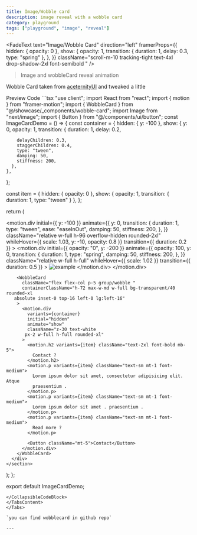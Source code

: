```yaml
---
title: Image/Wobble card
description: image reveal with a wobble card
category: playground
tags: ["playground", "image", "reveal"]
---
```


<FadeText
  text="Image/Wobble Card"
  direction="left"
  framerProps={{
    hidden: { opacity: 0 },
    show: {
      opacity: 1,
      transition: { duration: 1, delay: 0.3, type: "spring" },
    },
  }}
  className="scroll-m-10  tracking-tight
        text-4xl  
        drop-shadow-2xl font-semibold  "
/>
> Image and wobbleCard reveal animation

Wobble Card taken from [aceternityUI](https://ui.aceternity.com/components/wobble-card) and tweaked a little

<Tabs defaultValue="preview" className="my-6">
<TabsList>
<TabsTrigger value="preview">Preview</TabsTrigger>
<TabsTrigger value="code">Code</TabsTrigger>
</TabsList>
<TabsContent value="preview">
<ComponentPreview
  path="image-card"
  category="playground"
  usingCN
  usingFramer
/>
</TabsContent>
<TabsContent value="code">
<CollapsibleCodeBlock>
```tsx 
"use client";
import React from "react";
import { motion } from "framer-motion";
import { WobbleCard } from "@/showcase/_components/wobble-card";
import Image from "next/image";
import { Button } from "@/components/ui/button";
const ImageCardDemo = () => {
  const container = {
    hidden: { y: -100 },
    show: {
      y: 0,
      opacity: 1,
      transition: {
        duration: 1,
        delay: 0.2,

        delayChildren: 0.3,
        staggerChildren: 0.4,
        type: "tween",
        damping: 50,
        stiffness: 200,
      },
    },
  };

  const item = {
    hidden: { opacity: 0 },
    show: { opacity: 1, transition: { duration: 1, type: "tween" } },
  };

  return (
    <section className="relative h-full py-16 px-6 w-full flex-1">
      <div className="relative h-96 z-20 rounded-xl w-full overflow-hidden">
        <motion.div
          initial={{ y: -100 }}
          animate={{
            y: 0,
            transition: {
              duration: 1,
              type: "tween",
              ease: "easeInOut",
              damping: 50,
              stiffness: 200,
            },
          }}
          className="relative w-full h-96 overflow-hidden rounded-2xl"
          whileHover={{ scale: 1.03, y: -10, opacity: 0.8 }}
          transition={{ duration: 0.2 }}
        >
          <motion.div
            initial={{ opacity: "0", y: -200 }}
            animate={{
              opacity: 100,
              y: 0,
              transition: {
                duration: 1,
                type: "spring",
                damping: 50,
                stiffness: 200,
              },
            }}
            className="relative w-full h-full"
            whileHover={{ scale: 1.02 }}
            transition={{ duration: 0.5 }}
          >
            <Image
              title="example"
              src="https://images.unsplash.com/photo-1724127902295-b2f5ba9a2b20?q=80&w=2128&auto=format&fit=crop&ixlib=rb-4.0.3&ixid=M3wxMjA3fDB8MHxwaG90by1wYWdlfHx8fGVufDB8fHx8fA%3D%3D"
              alt="example"
              priority
              fill
              sizes="(100vw, 100vh)"
              className="object-cover rounded-2xl object-top"
            />
          </motion.div>
        </motion.div>

        <WobbleCard
          className="flex flex-col p-5 group/wobble "
          containerClassName="h-72 max-w-md w-full bg-transparent/40 rounded-xl
       absolute inset-0 top-16 left-0 lg:left-16"
        >
          <motion.div
            variants={container}
            initial="hidden"
            animate="show"
            className="z-30 text-white
           px-2 w-full h-full rounded-xl"
          >
            <motion.h2 variants={item} className="text-2xl font-bold mb-5">
              Contact ?
            </motion.h2>
            <motion.p variants={item} className="text-sm mt-1 font-medium">
              Lorem ipsum dolor sit amet, consectetur adipisicing elit. Atque
              praesentium .
            </motion.p>
            <motion.p variants={item} className="text-sm mt-1 font-medium">
              Lorem ipsum dolor sit amet . praesentium .
            </motion.p>
            <motion.p variants={item} className="text-sm mt-1 font-medium">
              Read more ?
            </motion.p>

            <Button className="mt-5">Contact</Button>
          </motion.div>
        </WobbleCard>
      </div>
    </section>
  );
};

export default ImageCardDemo;

```
</CollapsibleCodeBlock>
</TabsContent>
</Tabs>

`you can find wobblecard in github repo`

---

